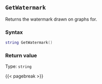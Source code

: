 ## `GetWatermark`

Returns the watermark drawn on graphs for.

### Syntax {-}

``` .lua
string GetWatermark()
```


### Return value {-}

Type: `string`


{{< pagebreak >}}